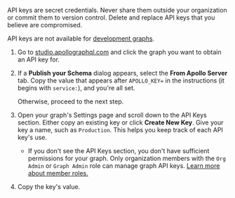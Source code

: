 <ExpansionPanel title="How to obtain a graph API key">

<Caution>

API keys are secret credentials. Never share them outside your organization or commit them to version control. Delete and replace API keys that you believe are compromised.

API keys are not available for [development graphs](https://www.apollographql.com/docs/studio/dev-graphs/).

</Caution>

1. Go to [studio.apollographql.com](https://studio.apollographql.com/) and click the graph you want to obtain an API key for.

2. If a **Publish your Schema** dialog appears, select the **From Apollo Server** tab. Copy the value that appears after `APOLLO_KEY=` in the instructions (it begins with `service:`), and you're all set.

    Otherwise, proceed to the next step.

3. Open your graph's Settings page and scroll down to the API Keys section. Either copy an existing key or click **Create New Key**. Give your key a name, such as `Production`. This helps you keep track of each API key's use.

    - If you don't see the API Keys section, you don't have sufficient permissions for your graph. Only organization members with the `Org Admin` or `Graph Admin` role can manage graph API keys. [Learn more about member roles.](https://www.apollographql.com/docs/studio/org/members/)

4. Copy the key's value.

</ExpansionPanel>

